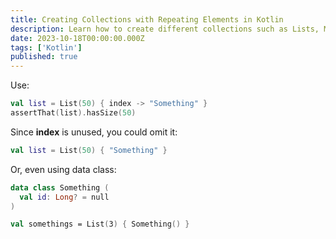 ```yaml
---
title: Creating Collections with Repeating Elements in Kotlin
description: Learn how to create different collections such as Lists, MutableLists, or even Arrays with repeating elements in them
date: 2023-10-18T00:00:00.000Z
tags: ['Kotlin']
published: true
---
```


Use:

```kotlin title="ListTest.kt"
val list = List(50) { index -> "Something" }
assertThat(list).hasSize(50)
```

Since **index** is unused, you could omit it:

```kotlin
val list = List(50) { "Something" }
```

Or, even using data class:

```kotlin
data class Something (
  val id: Long? = null
)

val somethings = List(3) { Something() }
```
